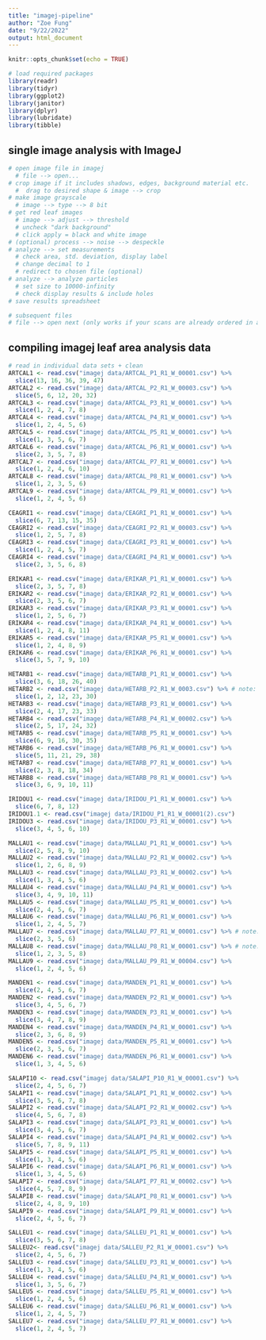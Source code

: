 ```yaml
---
title: "imagej-pipeline"
author: "Zoe Fung"
date: "9/22/2022"
output: html_document
---
```


```r
knitr::opts_chunk$set(echo = TRUE)
```

```r
# load required packages
library(readr)
library(tidyr)
library(ggplot2)
library(janitor)
library(dplyr)
library(lubridate)
library(tibble)
```

## single image analysis with ImageJ
```r
# open image file in imagej
  # file --> open...
# crop image if it includes shadows, edges, background material etc.
  #  drag to desired shape & image --> crop
# make image grayscale
  # image --> type --> 8 bit
# get red leaf images
  # image --> adjust --> threshold
  # uncheck "dark background"
  # click apply = black and white image
# (optional) process --> noise --> despeckle
# analyze --> set measurements
  # check area, std. deviation, display label
  # change decimal to 1
  # redirect to chosen file (optional)
# analyze --> analyze particles
  # set size to 10000-infinity
  # check display results & include holes
# save results spreadsheet

# subsequent files
# file --> open next (only works if your scans are already ordered in a folder)
```

## compiling imagej leaf area analysis data
```r
# read in individual data sets + clean
ARTCAL1 <- read.csv("imagej data/ARTCAL_P1_R1_W_00001.csv") %>%
  slice(13, 16, 36, 39, 47)
ARTCAL2 <- read.csv("imagej data/ARTCAL_P2_R1_W_00003.csv") %>%
  slice(5, 6, 12, 20, 32)
ARTCAL3 <- read.csv("imagej data/ARTCAL_P3_R1_W_00001.csv") %>%
  slice(1, 2, 4, 7, 8)
ARTCAL4 <- read.csv("imagej data/ARTCAL_P4_R1_W_00001.csv") %>%
  slice(1, 2, 4, 5, 6)
ARTCAL5 <- read.csv("imagej data/ARTCAL_P5_R1_W_00001.csv") %>%
  slice(1, 3, 5, 6, 7)
ARTCAL6 <- read.csv("imagej data/ARTCAL_P6_R1_W_00001.csv") %>%
  slice(2, 3, 5, 7, 8)
ARTCAL7 <- read.csv("imagej data/ARTCAL_P7_R1_W_00001.csv") %>%
  slice(1, 2, 4, 6, 10)
ARTCAL8 <- read.csv("imagej data/ARTCAL_P8_R1_W_00001.csv") %>%
  slice(1, 2, 3, 5, 6)
ARTCAL9 <- read.csv("imagej data/ARTCAL_P9_R1_W_00001.csv") %>%
  slice(1, 2, 4, 5, 6)

CEAGRI1 <- read.csv("imagej data/CEAGRI_P1_R1_W_00001.csv") %>%
  slice(6, 7, 13, 15, 35)
CEAGRI2 <- read.csv("imagej data/CEAGRI_P2_R1_W_00003.csv") %>%
  slice(1, 2, 5, 7, 8)
CEAGRI3 <- read.csv("imagej data/CEAGRI_P3_R1_W_00001.csv") %>%
  slice(1, 2, 4, 5, 7)
CEAGRI4 <- read.csv("imagej data/CEAGRI_P4_R1_W_00001.csv") %>%
  slice(2, 3, 5, 6, 8)

ERIKAR1 <- read.csv("imagej data/ERIKAR_P1_R1_W_00001.csv") %>%
  slice(2, 3, 5, 7, 8)
ERIKAR2 <- read.csv("imagej data/ERIKAR_P2_R1_W_00001.csv") %>%
  slice(2, 3, 5, 6, 7)
ERIKAR3 <- read.csv("imagej data/ERIKAR_P3_R1_W_00001.csv") %>%
  slice(1, 2, 5, 6, 7)
ERIKAR4 <- read.csv("imagej data/ERIKAR_P4_R1_W_00001.csv") %>%
  slice(1, 2, 4, 8, 11)
ERIKAR5 <- read.csv("imagej data/ERIKAR_P5_R1_W_00001.csv") %>%
  slice(1, 2, 4, 8, 9)
ERIKAR6 <- read.csv("imagej data/ERIKAR_P6_R1_W_00001.csv") %>%
  slice(3, 5, 7, 9, 10)

HETARB1 <- read.csv("imagej data/HETARB_P1_R1_W_00001.csv") %>%
  slice(3, 6, 18, 26, 40)
HETARB2 <- read.csv("imagej data/HETARB_P2_R1_W_0003.csv") %>% # note: leaf 2 was connected to ruler; inaccurate measurement
  slice(1, 2, 12, 23, 30)
HETARB3 <- read.csv("imagej data/HETARB_P3_R1_W_00001.csv") %>%
  slice(2, 4, 17, 23, 33)
HETARB4 <- read.csv("imagej data/HETARB_P4_R1_W_00002.csv") %>%
  slice(2, 5, 17, 24, 32)
HETARB5 <- read.csv("imagej data/HETARB_P5_R1_W_00001.csv") %>%
  slice(6, 9, 16, 30, 35)
HETARB6 <- read.csv("imagej data/HETARB_P6_R1_W_00001.csv") %>%
  slice(5, 11, 21, 29, 38)
HETARB7 <- read.csv("imagej data/HETARB_P7_R1_W_00001.csv") %>%
  slice(2, 3, 8, 18, 34)
HETARB8 <- read.csv("imagej data/HETARB_P8_R1_W_00001.csv") %>%
  slice(3, 6, 9, 10, 11)

IRIDOU1 <- read.csv("imagej data/IRIDOU_P1_R1_W_00001.csv") %>%
  slice(6, 7, 8, 12)
IRIDOU1.1 <- read.csv("imagej data/IRIDOU_P1_R1_W_00001(2).csv") 
IRIDOU3 <- read.csv("imagej data/IRIDOU_P3_R1_W_00001.csv") %>%
  slice(3, 4, 5, 6, 10)

MALLAU1 <- read.csv("imagej data/MALLAU_P1_R1_W_00001.csv") %>%
  slice(2, 5, 8, 9, 10)
MALLAU2 <- read.csv("imagej data/MALLAU_P2_R1_W_00002.csv") %>%
  slice(1, 2, 6, 8, 9)
MALLAU3 <- read.csv("imagej data/MALLAU_P3_R1_W_00002.csv") %>%
  slice(1, 3, 4, 5, 6)
MALLAU4 <- read.csv("imagej data/MALLAU_P4_R1_W_00001.csv") %>%
  slice(3, 4, 9, 10, 11)
MALLAU5 <- read.csv("imagej data/MALLAU_P5_R1_W_00001.csv") %>%
  slice(2, 4, 5, 6, 7)
MALLAU6 <- read.csv("imagej data/MALLAU_P6_R1_W_00001.csv") %>%
  slice(1, 2, 4, 5, 7)
MALLAU7 <- read.csv("imagej data/MALLAU_P7_R1_W_00001.csv") %>% # note: missing measurement for leaf 4 (connected to the ruler)
  slice(2, 3, 5, 6)
MALLAU8 <- read.csv("imagej data/MALLAU_P8_R1_W_00001.csv") %>% # note: leaf 3 connected to ruler; measurement inaccurate
  slice(1, 2, 3, 5, 8)
MALLAU9 <- read.csv("imagej data/MALLAU_P9_R1_W_00004.csv") %>%
  slice(1, 2, 4, 5, 6)

MANDEN1 <- read.csv("imagej data/MANDEN_P1_R1_W_00001.csv") %>%
  slice(2, 4, 5, 6, 7)
MANDEN2 <- read.csv("imagej data/MANDEN_P2_R1_W_00001.csv") %>%
  slice(3, 4, 5, 6, 7)
MANDEN3 <- read.csv("imagej data/MANDEN_P3_R1_W_00001.csv") %>%
  slice(3, 4, 7, 8, 9)
MANDEN4 <- read.csv("imagej data/MANDEN_P4_R1_W_00001.csv") %>%
  slice(2, 3, 6, 8, 9)
MANDEN5 <- read.csv("imagej data/MANDEN_P5_R1_W_00001.csv") %>%
  slice(2, 3, 5, 6, 7)
MANDEN6 <- read.csv("imagej data/MANDEN_P6_R1_W_00001.csv") %>%
  slice(1, 3, 4, 5, 6)

SALAPI10 <- read.csv("imagej data/SALAPI_P10_R1_W_00001.csv") %>%
  slice(2, 4, 5, 6, 7)
SALAPI1 <- read.csv("imagej data/SALAPI_P1_R1_W_00002.csv") %>%
  slice(3, 5, 6, 7, 8)
SALAPI2 <- read.csv("imagej data/SALAPI_P2_R1_W_00002.csv") %>%
  slice(4, 5, 6, 7, 8)
SALAPI3 <- read.csv("imagej data/SALAPI_P3_R1_W_00001.csv") %>%
  slice(3, 4, 5, 6, 7) 
SALAPI4 <- read.csv("imagej data/SALAPI_P4_R1_W_00002.csv") %>%
  slice(5, 7, 8, 9, 11)
SALAPI5 <- read.csv("imagej data/SALAPI_P5_R1_W_00001.csv") %>%
  slice(1, 3, 4, 5, 6)
SALAPI6 <- read.csv("imagej data/SALAPI_P6_R1_W_00001.csv") %>%
  slice(1, 3, 4, 5, 6)
SALAPI7 <- read.csv("imagej data/SALAPI_P7_R1_W_00002.csv") %>%
  slice(4, 5, 7, 8, 9)
SALAPI8 <- read.csv("imagej data/SALAPI_P8_R1_W_00001.csv") %>%
  slice(2, 4, 8, 9, 10)
SALAPI9 <- read.csv("imagej data/SALAPI_P9_R1_W_00001.csv") %>%
  slice(2, 4, 5, 6, 7)

SALLEU1 <- read.csv("imagej data/SALLEU_P1_R1_W_00001.csv") %>%
  slice(3, 5, 6, 7, 8)
SALLEU2<- read.csv("imagej data/SALLEU_P2_R1_W_00001.csv") %>%
  slice(2, 4, 5, 6, 7)
SALLEU3 <- read.csv("imagej data/SALLEU_P3_R1_W_00001.csv") %>%
  slice(1, 3, 4, 5, 6)
SALLEU4 <- read.csv("imagej data/SALLEU_P4_R1_W_00001.csv") %>%
  slice(1, 3, 5, 6, 7)
SALLEU5 <- read.csv("imagej data/SALLEU_P5_R1_W_00001.csv") %>%
  slice(1, 2, 4, 5, 6)
SALLEU6 <- read.csv("imagej data/SALLEU_P6_R1_W_00001.csv") %>%
  slice(1, 2, 4, 5, 7)
SALLEU7 <- read.csv("imagej data/SALLEU_P7_R1_W_00001.csv") %>%
  slice(1, 2, 4, 5, 7)

```

